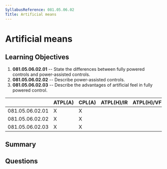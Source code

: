 ```yaml
---
SyllabusReference: 081.05.06.02
Title: Artificial means
---
```


# Artificial means

## Learning Objectives

1.  **081.05.06.02.01** -- State the differences between fully powered controls
    and power-assisted controls.
2.  **081.05.06.02.02** -- Describe power-assisted controls.
3.  **081.05.06.02.03** -- Describe the advantages of artificial feel in fully
    powered control.

|                 | ATPL(A) | CPL(A) | ATPL(H)/IR | ATPL(H)/VFR | CPL(H) | IR | CBIR(A) |
| --------------- | ------- | ------ | ---------- | ----------- | ------ | -- | ------- |
| 081.05.06.02.01 | X       | X      |            |             |        |    |         |
| 081.05.06.02.02 | X       | X      |            |             |        |    |         |
| 081.05.06.02.03 | X       | X      |            |             |        |    |         |

## Summary

## Questions
